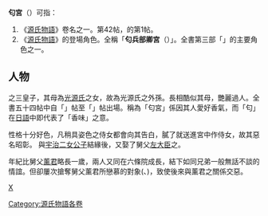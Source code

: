 '''匂宮'''（{{jpn|j= 匂宮|hg= におうみや、におうのみや|hgt=にほふみや}}）可指：
#《[[源氏物語|源氏物語]]》卷名之一。第42帖，{{Tsl|ja|匂宮三帖}}的第1帖。
#《[[源氏物語|源氏物語]]》的登場角色。全稱「'''匂兵部卿宮'''（{{jpn|j= 匂兵部卿宮|hg= におうひょうぶきょうのみや|hgt=にほふひやうぶきやうのみや}}）」。全書第三部「{{Tsl|ja|宇治十帖}}」的主要角色之一。

== 人物  ==
{{Tsl|ja|今上帝 (源氏物語)|今上帝|今上}}之三皇子，其母{{Tsl|ja|明石の姫君|明石中宮}}為[[光源氏|光源氏]]之女，故為光源氏之外孫。長相酷似其母，艷麗過人。全書五十四帖中自「{{Tsl|ja|若菜 (源氏物語)|若菜 (源氏物語)|若菜}}」帖至「{{Tsl|ja|蜻蛉 (源氏物語)|蜻蛉 (源氏物語)|蜻蛉}}」帖出場。稱為「匂宮」係因其人愛好香氣，而「匂」在[[日語|日語]]中即代表了「香味」之意。

性格十分好色，凡稍具姿色之侍女都會向其告白，膩了就送進宮中作侍女，故其惡名昭彰。
與[[中君|宇治二女公子]]結緣後，又娶了舅父[[左大臣|左大臣]]{{Tsl|ja|夕霧 (源氏物語)#人物の夕霧|夕霧 (源氏物語)|夕霧}}之{{Tsl|ja|六の君|六之君|六女公子}}。

年紀比舅父[[薰|薰君]]略長一歲，兩人又同在六條院成長，結下如同兄弟一般無話不談的情誼。但卻屢次搶奪舅父薰君所戀慕的對象({{Tsl|ja|宇治の大君|宇治之大君|宇治女大公子}}、{{Tsl|ja|浮舟 (源氏物語)#人物としての浮舟|浮舟}})，致使後來與薰君之關係交惡。

{{源氏物語}}

[[category:源氏物語的登場人物|X]]
[[Category:源氏物語各卷|Category:源氏物語各卷]]